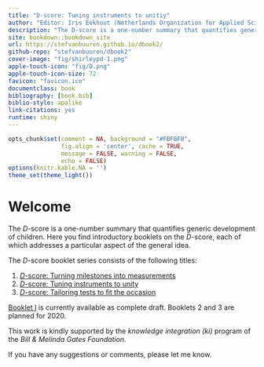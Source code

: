 ```yaml
--- 
title: "D-score: Tuning instruments to unitiy"
author: "Editor: Iris Eekhout (Netherlands Organization for Applied Scientific Research TNO, Leiden)"
description: "The D-score is a one-number summary that quantifies generic development of children, closely modelled after body measurements like height and weight. This booklet describes application of the D-score where different groups are measured by different instruments."
site: bookdown::bookdown_site
url: https://stefvanbuuren.github.io/dbook2/
github-repo: "stefvanbuuren/dbook2"
cover-image: "fig/shirleypd-1.png"
apple-touch-icon: "fig/D.png"
apple-touch-icon-size: 72
favicon: "favicon.ico"
documentclass: book
bibliography: [book.bib]
biblio-style: apalike
link-citations: yes
runtime: shiny
---
```


```r
opts_chunk$set(comment = NA, background = "#FBFBFB",
               fig.align = 'center', cache = TRUE, 
               message = FALSE, warning = FALSE,
               echo = FALSE)
options(knitr.kable.NA = '')
theme_set(theme_light())
```

# Welcome {-}

The $D$-score is a one-number summary that quantifies generic
development of children. Here you find introductory booklets on the
$D$-score, each of which addresses a particular aspect of the general
idea.

The $D$-score booklet series consists of the following titles:

1. [$D$-score: Turning milestones into measurements](https://stefvanbuuren.github.io/dbook1/)
2. [$D$-score: Tuning instruments to unity](https://stefvanbuuren.github.io/dbook2/)
3. [$D$-score: Tailoring tests to fit the occasion](https://stefvanbuuren.github.io/dbook3/)

[Booklet I](https://stefvanbuuren.github.io/dbook1/) is currently
available as complete draft. Booklets 2 and 3 are planned for 
2020.

This work is kindly supported by the *knowledge integration (ki)*
program of the *Bill & Melinda Gates Foundation*.

If you have any suggestions or comments, please let me know.
